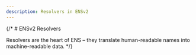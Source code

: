 ```yaml
---
description: Resolvers in ENSv2
---
```


{/* # ENSv2 Resolvers

Resolvers are the heart of ENS – they translate human-readable names into
machine-readable data. */}